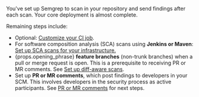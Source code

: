 You've set up Semgrep to scan in your repository and send findings after each scan. Your core deployment is almost complete.

Remaining steps include:

- Optional: [<i class="fa-regular fa-file-lines"></i> Customize your CI job](/deployment/customize-ci-jobs).
- For software composition analysis (SCA) scans using **Jenkins or Maven**: [<i class="fa-regular fa-file-lines"></i> Set up SCA scans for your infrastructure.](/semgrep-supply-chain/setup-infrastructure)
- <span>{props.opening_phrase}</span> <strong>feature branches</strong> (non-trunk branches) when a pull or merge request is open. This is a prerequisite to receiving PR or MR comments. See <a href="/docs/deployment/customize-ci-jobs#set-up-diff-aware-scans">Set up diff-aware scans</a>.
- Set up **PR or MR comments**, which post findings to developers in your SCM. This involves developers in the security process as active participants. See [<i class="fa-regular fa-file-lines"></i> PR or MR comments](/category/pr-or-mr-comments) for next steps.
